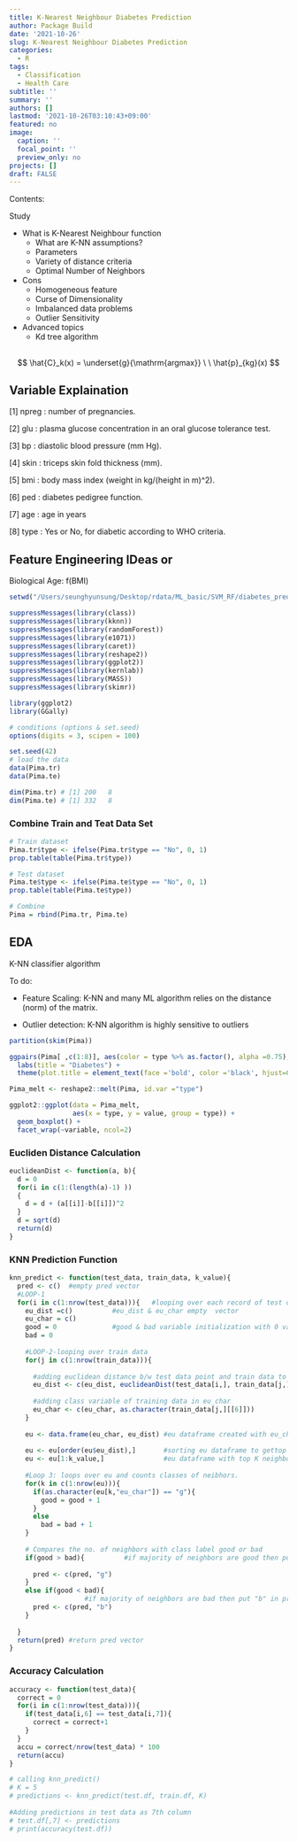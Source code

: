 ```yaml
---
title: K-Nearest Neighbour Diabetes Prediction 
author: Package Build
date: '2021-10-26'
slug: K-Nearest Neighbour Diabetes Prediction
categories:
  - R
tags:
  - Classification 
  - Health Care
subtitle: ''
summary: ''
authors: []
lastmod: '2021-10-26T03:10:43+09:00'
featured: no
image:
  caption: ''
  focal_point: ''
  preview_only: no
projects: []
draft: FALSE
---
```








Contents:

Study 

* What is K-Nearest Neighbour function 
  + What are K-NN assumptions?
  + Parameters
  + Variety of distance criteria 
  + Optimal Number of Neighbors 

* Cons 
  + Homogeneous feature 
  + Curse of Dimensionality 
  + Imbalanced data problems 
  + Outlier Sensitivity 
  
* Advanced topics 
  + Kd tree algorithm


## 


$$
\hat{C}_k(x) =  \underset{g}{\mathrm{argmax}} \ \ \hat{p}_{kg}(x)
$$


## Variable Explaination 

[1] npreg : number of pregnancies.

[2] glu : plasma glucose concentration in an oral glucose tolerance test.

[3] bp : diastolic blood pressure (mm Hg).

[4] skin : triceps skin fold thickness (mm).

[5] bmi : body mass index (weight in kg/(height in m)\^2). 

[6] ped : diabetes pedigree function. 

[7] age : age in years

[8] type : Yes or No, for diabetic according to WHO criteria.


## Feature Engineering IDeas or 

Biological Age: f(BMI) 

```r
setwd("/Users/seunghyunsung/Desktop/rdata/ML_basic/SVM_RF/diabetes_prediction")

suppressMessages(library(class))
suppressMessages(library(kknn))
suppressMessages(library(randomForest))
suppressMessages(library(e1071))
suppressMessages(library(caret))
suppressMessages(library(reshape2))
suppressMessages(library(ggplot2))
suppressMessages(library(kernlab))
suppressMessages(library(MASS))
suppressMessages(library(skimr))

library(ggplot2)
library(GGally)
```


```r

# conditions (options & set.seed)
options(digits = 3, scipen = 100)

set.seed(42)
# load the data
data(Pima.tr)
data(Pima.te)

dim(Pima.tr) # [1] 200   8
dim(Pima.te) # [1] 332   8

```

### Combine Train and Teat Data Set 

```r

# Train dataset 
Pima.tr$type <- ifelse(Pima.tr$type == "No", 0, 1)
prop.table(table(Pima.tr$type))

# Test dataset 
Pima.te$type <- ifelse(Pima.te$type == "No", 0, 1)
prop.table(table(Pima.te$type))

# Combine  
Pima = rbind(Pima.tr, Pima.te)

```

## EDA 

K-NN classifier algorithm 

To do:

* Feature Scaling: K-NN and many ML algorithm relies on the distance (norm) of the matrix. 

* Outlier detection: K-NN algorithm is highly sensitive to outliers 

```r
partition(skim(Pima))
```




```r
ggpairs(Pima[ ,c(1:8)], aes(color = type %>% as.factor(), alpha =0.75), lower = list(continuous = "smooth")) + theme_bw() + 
  labs(title = "Diabetes") +
  theme(plot.title = element_text(face ='bold', color ='black', hjust=0.5, size =12)) 
```
```r
Pima_melt <- reshape2::melt(Pima, id.var ="type")

ggplot2::ggplot(data = Pima_melt,
                aes(x = type, y = value, group = type)) +
  geom_boxplot() +
  facet_wrap(~variable, ncol=2) 
```

### Eucliden Distance Calculation 

```r
euclideanDist <- function(a, b){
  d = 0
  for(i in c(1:(length(a)-1) ))
  {
    d = d + (a[[i]]-b[[i]])^2
  }
  d = sqrt(d)
  return(d)
}
```



### KNN Prediction Function

```r
knn_predict <- function(test_data, train_data, k_value){
  pred <- c()  #empty pred vector 
  #LOOP-1
  for(i in c(1:nrow(test_data))){   #looping over each record of test data
    eu_dist =c()          #eu_dist & eu_char empty  vector
    eu_char = c()
    good = 0              #good & bad variable initialization with 0 value
    bad = 0
    
    #LOOP-2-looping over train data 
    for(j in c(1:nrow(train_data))){
 
      #adding euclidean distance b/w test data point and train data to eu_dist vector
      eu_dist <- c(eu_dist, euclideanDist(test_data[i,], train_data[j,]))
 
      #adding class variable of training data in eu_char
      eu_char <- c(eu_char, as.character(train_data[j,][[6]]))
    }
    
    eu <- data.frame(eu_char, eu_dist) #eu dataframe created with eu_char & eu_dist columns
 
    eu <- eu[order(eu$eu_dist),]       #sorting eu dataframe to gettop K neighbors
    eu <- eu[1:k_value,]               #eu dataframe with top K neighbors
 
    #Loop 3: loops over eu and counts classes of neibhors.
    for(k in c(1:nrow(eu))){
      if(as.character(eu[k,"eu_char"]) == "g"){
        good = good + 1
      }
      else
        bad = bad + 1
    }
 
    # Compares the no. of neighbors with class label good or bad
    if(good > bad){          #if majority of neighbors are good then put "g" in pred vector
 
      pred <- c(pred, "g")
    }
    else if(good < bad){
                   #if majority of neighbors are bad then put "b" in pred vector
      pred <- c(pred, "b")
    }
    
  }
  return(pred) #return pred vector
}

```



### Accuracy Calculation 

```r

accuracy <- function(test_data){
  correct = 0
  for(i in c(1:nrow(test_data))){
    if(test_data[i,6] == test_data[i,7]){ 
      correct = correct+1
    }
  }
  accu = correct/nrow(test_data) * 100  
  return(accu)
}
```


```r
# calling knn_predict()
# K = 5
# predictions <- knn_predict(test.df, train.df, K) 
 
#Adding predictions in test data as 7th column
# test.df[,7] <- predictions 
# print(accuracy(test.df))
```







